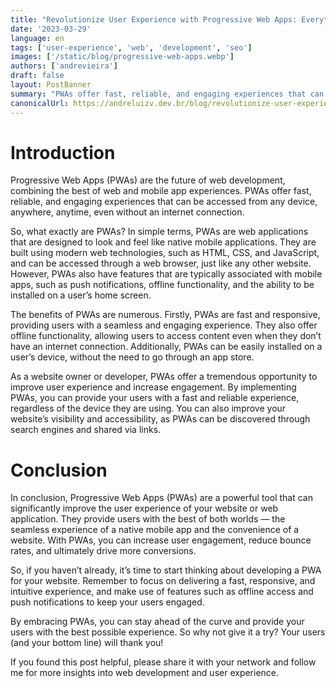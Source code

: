```yaml
---
title: "Revolutionize User Experience with Progressive Web Apps: Everything You Need to Know"
date: '2023-03-29'
language: en
tags: ['user-experience', 'web', 'development', 'seo']
images: ['/static/blog/progressive-web-apps.webp']
authors: ['andrevieira']
draft: false
layout: PostBanner
summary: "PWAs offer fast, reliable, and engaging experiences that can be accessed from any device, anywhere, anytime, even without an internet connection."
canonicalUrl: https://andreluizv.dev.br/blog/revolutionize-user-experience-with-progressive-web-apps-everything-you-need-to-know
---
```


# Introduction
Progressive Web Apps (PWAs) are the future of web development, combining the best of web and mobile app experiences. PWAs offer fast, reliable, and engaging experiences that can be accessed from any device, anywhere, anytime, even without an internet connection.

So, what exactly are PWAs? In simple terms, PWAs are web applications that are designed to look and feel like native mobile applications. They are built using modern web technologies, such as HTML, CSS, and JavaScript, and can be accessed through a web browser, just like any other website. However, PWAs also have features that are typically associated with mobile apps, such as push notifications, offline functionality, and the ability to be installed on a user’s home screen.

The benefits of PWAs are numerous. Firstly, PWAs are fast and responsive, providing users with a seamless and engaging experience. They also offer offline functionality, allowing users to access content even when they don’t have an internet connection. Additionally, PWAs can be easily installed on a user’s device, without the need to go through an app store.

As a website owner or developer, PWAs offer a tremendous opportunity to improve user experience and increase engagement. By implementing PWAs, you can provide your users with a fast and reliable experience, regardless of the device they are using. You can also improve your website’s visibility and accessibility, as PWAs can be discovered through search engines and shared via links.

# Conclusion
In conclusion, Progressive Web Apps (PWAs) are a powerful tool that can significantly improve the user experience of your website or web application. They provide users with the best of both worlds — the seamless experience of a native mobile app and the convenience of a website. With PWAs, you can increase user engagement, reduce bounce rates, and ultimately drive more conversions.

So, if you haven’t already, it’s time to start thinking about developing a PWA for your website. Remember to focus on delivering a fast, responsive, and intuitive experience, and make use of features such as offline access and push notifications to keep your users engaged.

By embracing PWAs, you can stay ahead of the curve and provide your users with the best possible experience. So why not give it a try? Your users (and your bottom line) will thank you!

If you found this post helpful, please share it with your network and follow me for more insights into web development and user experience.